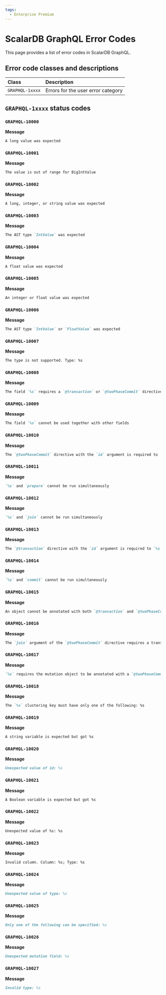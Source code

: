 ```yaml
---
tags:
  - Enterprise Premium
---
```


# ScalarDB GraphQL Error Codes

This page provides a list of error codes in ScalarDB GraphQL.

## Error code classes and descriptions

| Class           | Description                        |
|:----------------|:-----------------------------------|
| `GRAPHQL-1xxxx` | Errors for the user error category |

## `GRAPHQL-1xxxx` status codes

### `GRAPHQL-10000`

**Message**

```markdown
A long value was expected
```

### `GRAPHQL-10001`

**Message**

```markdown
The value is out of range for BigIntValue
```

### `GRAPHQL-10002`

**Message**

```markdown
A long, integer, or string value was expected
```

### `GRAPHQL-10003`

**Message**

```markdown
The AST type `IntValue` was expected
```

### `GRAPHQL-10004`

**Message**

```markdown
A float value was expected
```

### `GRAPHQL-10005`

**Message**

```markdown
An integer or float value was expected
```

### `GRAPHQL-10006`

**Message**

```markdown
The AST type `IntValue` or `FloatValue` was expected
```

### `GRAPHQL-10007`

**Message**

```markdown
The type is not supported. Type: %s
```

### `GRAPHQL-10008`

**Message**

```markdown
The field `%s` requires a `@transaction` or `@twoPhaseCommit` directive with proper arguments
```

### `GRAPHQL-10009`

**Message**

```markdown
The field `%s` cannot be used together with other fields
```

### `GRAPHQL-10010`

**Message**

```markdown
The `@twoPhaseCommit` directive with the `id` argument is required to `%s` the transaction
```

### `GRAPHQL-10011`

**Message**

```markdown
`%s` and `prepare` cannot be run simultaneously
```

### `GRAPHQL-10012`

**Message**

```markdown
`%s` and `join` cannot be run simultaneously
```

### `GRAPHQL-10013`

**Message**

```markdown
The `@transaction` directive with the `id` argument is required to `%s` the transaction
```

### `GRAPHQL-10014`

**Message**

```markdown
`%s` and `commit` cannot be run simultaneously
```

### `GRAPHQL-10015`

**Message**

```markdown
An object cannot be annotated with both `@transaction` and `@twoPhaseCommit` directives
```

### `GRAPHQL-10016`

**Message**

```markdown
The `join` argument of the `@twoPhaseCommit` directive requires a transaction `id` argument
```

### `GRAPHQL-10017`

**Message**

```markdown
`%s` requires the mutation object to be annotated with a `@twoPhaseCommit` directive
```

### `GRAPHQL-10018`

**Message**

```markdown
The `%s` clustering key must have only one of the following: %s
```

### `GRAPHQL-10019`

**Message**

```markdown
A string variable is expected but got %s
```

### `GRAPHQL-10020`

**Message**

```markdown
Unexpected value of id: %s
```

### `GRAPHQL-10021`

**Message**

```markdown
A Boolean variable is expected but got %s
```

### `GRAPHQL-10022`

**Message**

```markdown
Unexpected value of %s: %s
```

### `GRAPHQL-10023`

**Message**

```markdown
Invalid column. Column: %s; Type: %s
```

### `GRAPHQL-10024`

**Message**

```markdown
Unexpected value of type: %s
```

### `GRAPHQL-10025`

**Message**

```markdown
Only one of the following can be specified: %s
```

### `GRAPHQL-10026`

**Message**

```markdown
Unexpected mutation field: %s
```

### `GRAPHQL-10027`

**Message**

```markdown
Invalid type: %s
```
